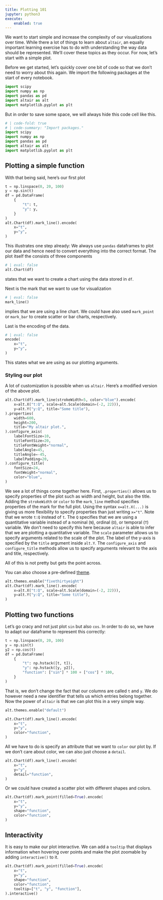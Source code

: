 ```yaml
---
title: Plotting 101
jupyter: python3
execute:
    enabled: true
---
```


We want to start simple and increase the complexity of our visualizations over time.
While there a lot of things to learn about `altair`, an equally important learning exercise has to do with understanding the way data should be represented.
We'll cover these topics as they occur. For now, let's start with a simple plot.

Before we get started, let's quickly cover one bit of code so that we don't need to worry about this again. We import the following packages at the start of every notebook.

```python
import scipy
import numpy as np
import pandas as pd
import altair as alt
import matplotlib.pyplot as plt

```
But in order to save some space, we will always hide this code cell like this.
```python
# | code-fold: true
# | code-summary: "Import packages."
import scipy
import numpy as np
import pandas as pd
import altair as alt
import matplotlib.pyplot as plt

```

## Plotting a simple function

With that being said, here's our first plot
```python
t = np.linspace(0, 20, 100)
y = np.sin(t)
df = pd.DataFrame(
    {
        "t": t,
        "y": y,
    }
)
alt.Chart(df).mark_line().encode(
    x="t",
    y="y",
)

```
This illustrates one step already: We always use `pandas` dataframes to plot our data and hence need to convert everything into the correct format. The plot itself the consists of three components
```python
# | eval: false
alt.Chart(df)
```
states that we want to create a chart using the data stored in `df`.

Next is the mark that we want to use for visualization
```python
# | eval: false
mark_line()
```
implies that we are using a line chart. We could have also used `mark_point` or `mark_bar` to create scatter or bar charts, respectively.

Last is the encoding of the data.
```python
# | eval: false
encode(
    x="t",
    y="y",
)
```
This states  what we are using as our plotting arguments.

### Styling our plot
A lot of customization is possible when us `altair`. Here's a modified version of the above plot.
```python
alt.Chart(df).mark_line(strokeWidth=5, color="blue").encode(
    x=alt.X("t:Q", scale=alt.Scale(domain=(-2, 22))),
    y=alt.Y("y:Q", title="Some title"),
).properties(
    width=600,
    height=200,
    title="My altair plot.",
).configure_axis(
    labelFontSize=10,
    titleFontSize=20,
    titleFontWeight="normal",
    labelAngle=45,
    titleAngle=-45,
    labelPadding=20,
).configure_title(
    fontSize=24,
    fontWeight="normal",
    color="blue",
)

```
We see a lot of things come together here. First, `.properties()` allows us to specify
properties of the plot such as width and height, but also the title.
Adding the `strokeWidth` or `color` to the `mark_line` method specifies properties of the mark for the full plot.
Using the syntax `x=alt.X(...)` is giving us more flexibility to specify properties than just writing `x="t"`.
Note that we wrote `t:Q` instead of `t`. The `Q` specifies that we are using a quantitative variable instead of a
nominal (`N`), ordinal (`O`), or temporal (`T`) variable. We don't need to specify this here because `altair` is able
to infer that we are plotting a quantitative variable. The `scale` parameter allows us to specify arguments related to the scale of the plot. The label of the y-axis is specified by the `title` argument inside `alt.Y`. The `configure_axis` and `configure_title` methods allow us to specify arguments relevant to the axis and title, respectively.

All of this is not pretty but gets the point across.

You can also choose a pre-defined [theme](https://github.com/vega/vega-themes/).

```python
alt.themes.enable("fivethirtyeight")
alt.Chart(df).mark_line().encode(
    x=alt.X("t:Q", scale=alt.Scale(domain=(-2, 22))),
    y=alt.Y("y:Q", title="Some title"),
)
```


## Plotting two functions

Let's go cracy and not just plot `sin` but also `cos`. In order to do so, we have to adapt our dataframe to represent this correctly:
```python
t = np.linspace(0, 20, 100)
y = np.sin(t)
y2 = np.cos(t)
df = pd.DataFrame(
    {
        "t": np.hstack([t, t]),
        "y": np.hstack([y, y2]),
        "function": ["sin"] * 100 + ["cos"] * 100,
    }
)
```
That is, we don't change the fact that our columns are called `t` and `y`. We do however need a new identifier that tells us which entries belong together. Now the power of `altair` is that we can plot this in a very simple way.
```python
alt.themes.enable("default")

alt.Chart(df).mark_line().encode(
    x="t",
    y="y",
    color="function",
)
```
All we have to do is specify an attribute that we want to `color` our plot by.
If we don't care about color, we can also just choose a `detail`.
```python
alt.Chart(df).mark_line().encode(
    x="t",
    y="y",
    detail="function",
)
```
Or we could have created a scatter plot with different shapes and colors.
```python
alt.Chart(df).mark_point(filled=True).encode(
    x="t",
    y="y",
    shape="function",
    color="function",
)
```

## Interactivity
It is easy to make our plot interactive. We can add a `tooltip` that displays information
when hovering over points and make the plot zoomable by adding `interactive()` to it.
```python
alt.Chart(df).mark_point(filled=True).encode(
    x="t",
    y="y",
    shape="function",
    color="function",
    tooltip=["t", "y", "function"],
).interactive()
```
